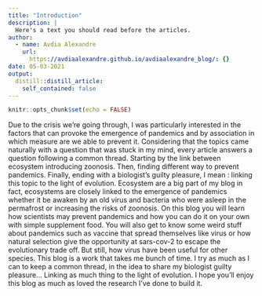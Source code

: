 ```yaml
---
title: "Introduction"
description: |
  Here's a text you should read before the articles.
author:
  - name: Avdia Alexandre
    url:
      https://avdiaalexandre.github.io/avdiaalexandre_blog/: {}
date: 05-03-2021
output:
  distill::distill_article:
    self_contained: false
---
```


```r
knitr::opts_chunk$set(echo = FALSE)
```
Due to the crisis we’re going through, I was particularly interested in the factors that can provoke the
emergence of pandemics and by association in which measure are we able to prevent it.
Considering that the topics came naturally with a question that was stuck in my mind, every article 
answers a question following a common thread. Starting by the link between ecosystem introducing 
zoonosis. Then, finding different way to prevent pandemics. Finally, ending with a biologist’s guilty 
pleasure, I mean : linking this topic to the light of evolution.
Ecosystem are a big part of my blog in fact, ecosystems are closely linked to the emergence of 
pandemics whether it be awaken by an old virus and bacteria who were asleep in the permafrost or 
increasing the risks of zoonosis. 
On this blog you will learn how scientists may prevent pandemics and how you can do it on your own
with simple supplement food. You will also get to know some weird stuff about pandemics such as 
vaccine that spread themselves like virus or how natural selection give the opportunity at sars-cov-2 
to escape the evolutionary trade off. But still, how virus have been useful for other species.
This blog is a work that takes me bunch of time. I try as much as I can to keep a common thread, in 
the idea to share my biologist guilty pleasure… Linking as much thing to the light of evolution.
I hope you’ll enjoy this blog as much as loved the research I’ve done to build it.

